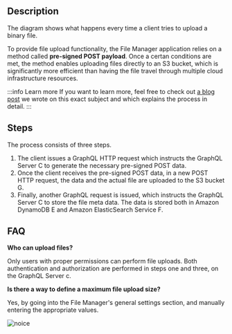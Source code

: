 ## Description

The diagram shows what happens every time a client tries to upload a binary file.

To provide file upload functionality, the File Manager application relies on a method called **pre-signed POST payload**. Once a certan conditions are met, the method enables uploading files directly to an S3 bucket, which is significantly more efficient than having the file travel through multiple cloud infrastructure resources.

:::info Learn more
If you want to learn more, feel free to check out [a blog post](https://www.webiny.com/blog/upload-files-to-aws-s3-using-pre-signed-post-data-and-a-lambda-function-7a9fb06d56c1) we wrote on this exact subject and which explains the process in detail.
:::

## Steps
The process consists of three steps.

1. The client issues a GraphQL HTTP request which instructs the GraphQL Server <diagram-letter>C</diagram-letter> to generate the necessary pre-signed POST data.
2. Once the client receives the pre-signed POST data, in a new POST HTTP request, the data and the actual file are uploaded to the S3 bucket <diagram-letter>G</diagram-letter>.
3. Finally, another GraphQL request is issued, which instructs the GraphQL Server <diagram-letter>C</diagram-letter> to store the file meta data. The data is stored both in Amazon DynamoDB <diagram-letter>E</diagram-letter> and Amazon ElasticSearch Service <diagram-letter>F</diagram-letter>.

## FAQ

**Who can upload files?**

Only users with proper permissions can perform file uploads. Both authentication and authorization are performed in steps one and three, on the GraphQL Server <diagram-letter>c</diagram-letter>.

**Is there a way to define a maximum file upload size?**

Yes, by going into the File Manager's general settings section, and manually entering the appropriate values.

![noice](./../images/fm_upload/fm-settings.png)
